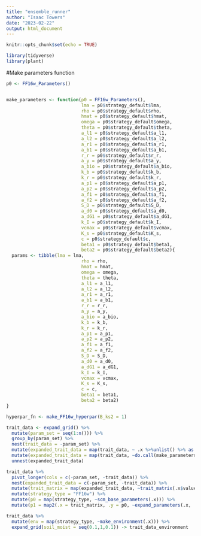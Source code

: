 ```yaml
---
title: "ensemble_runner"
author: "Isaac Towers"
date: "2023-02-22"
output: html_document
---
```


```r
knitr::opts_chunk$set(echo = TRUE)
```

```r
library(tidyverse)
library(plant)
```

#Make parameters function

```r
p0 <- FF16w_Parameters()


make_parameters <- function(p0 = FF16w_Parameters(),
                            lma = p0$strategy_default$lma,
                            rho = p0$strategy_default$rho,
                            hmat = p0$strategy_default$hmat,
                            omega = p0$strategy_default$omega,
                            theta = p0$strategy_default$theta,
                            a_l1 = p0$strategy_default$a_l1,
                            a_l2 = p0$strategy_default$a_l2,
                            a_r1 = p0$strategy_default$a_r1,
                            a_b1 = p0$strategy_default$a_b1,
                            r_r = p0$strategy_default$r_r,
                            a_y = p0$strategy_default$a_y,
                            a_bio = p0$strategy_default$a_bio,
                            k_b = p0$strategy_default$k_b,
                            k_r = p0$strategy_default$k_r,
                            a_p1 = p0$strategy_default$a_p1,
                            a_p2 = p0$strategy_default$a_p2,
                            a_f1 = p0$strategy_default$a_f1,
                            a_f2 = p0$strategy_default$a_f2,
                            S_D = p0$strategy_default$S_D,
                            a_d0 = p0$strategy_default$a_d0,
                            a_dG1 = p0$strategy_default$a_dG1,
                            k_I = p0$strategy_default$k_I,
                            vcmax = p0$strategy_default$vcmax,
                            K_s = p0$strategy_default$K_s,
                            c = p0$strategy_default$c,
                            beta1 = p0$strategy_default$beta1,
                            beta2 = p0$strategy_default$beta2){
  params <- tibble(lma = lma,
                            rho = rho,
                            hmat = hmat,
                            omega = omega,
                            theta = theta,
                            a_l1 = a_l1,
                            a_l2 = a_l2,
                            a_r1 = a_r1,
                            a_b1 = a_b1,
                            r_r = r_r,
                            a_y = a_y,
                            a_bio = a_bio,
                            k_b = k_b,
                            k_r = k_r,
                            a_p1 = a_p1,
                            a_p2 = a_p2,
                            a_f1 = a_f1,
                            a_f2 = a_f2,
                            S_D = S_D,
                            a_d0 = a_d0,
                            a_dG1 = a_dG1,
                            k_I = k_I,
                            vcmax = vcmax,
                            K_s = K_s,
                            c = c,
                            beta1 = beta1,
                            beta2 = beta2)
}
```

```r
hyperpar_fn <- make_FF16w_hyperpar(B_ks2 = 1)
```


```r
trait_data <- expand_grid() %>%
  mutate(param_set = seq(1:n())) %>%
  group_by(param_set) %>%
  nest(trait_data = -param_set) %>% 
  mutate(expanded_trait_data = map(trait_data, ~ .x %>%unlist() %>% as.list())) %>%
  mutate(expanded_trait_data = map(trait_data, ~do.call(make_parameters, .x))) %>%
  unnest(expanded_trait_data)
```


```r
trait_data %>%
  pivot_longer(cols = c(-param_set, -trait_data)) %>%
  nest(expanded_trait_data = c(-param_set, -trait_data)) %>%
  mutate(trait_matrix = map(expanded_trait_data, ~trait_matrix(.x$value, .x$name))) %>%
  mutate(strategy_type = "FF16w") %>%
  mutate(p0 = map(strategy_type, ~scm_base_parameters(.x))) %>%
  mutate(p1 = map2(.x = trait_matrix, .y = p0, ~expand_parameters(.x, .y, hyperpar = hyperpar_fn, birth_rate_list = 2)))-> trait_data
```

```r
trait_data %>%
  mutate(env = map(strategy_type, ~make_environment(.x))) %>%
  expand_grid(soil_moist = seq(0.1,1,0.1)) -> trait_data_environment
```
